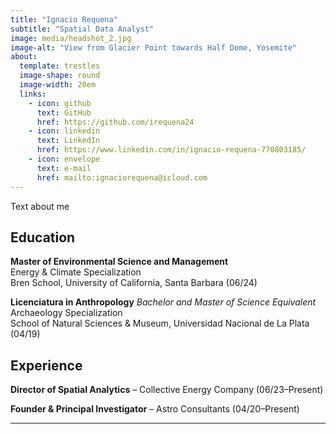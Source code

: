 ```yaml
---
title: "Ignacio Requena"
subtitle: "Spatial Data Analyst"
image: media/headshot_2.jpg
image-alt: "View from Glacier Point towards Half Dome, Yosemite"
about:
  template: trestles
  image-shape: round
  image-width: 20em
  links:
    - icon: github
      text: GitHub
      href: https://github.com/irequena24
    - icon: linkedin
      text: LinkedIn
      href: https://www.linkedin.com/in/ignacio-requena-770803185/
    - icon: envelope
      text: e-mail
      href: mailto:ignaciorequena@icloud.com
---
```


Text about me

## Education
**Master of Environmental Science and Management** <br> 
Energy & Climate Specialization <br> 
Bren School, University of California, Santa Barbara (06/24)

**Licenciatura in Anthropology** *Bachelor and Master of Science Equivalent* <br>
Archaeology Specialization<br>
School of Natural Sciences & Museum, Universidad Nacional de La Plata (04/19)<br>

## Experience
**Director of Spatial Analytics** – Collective Energy Company (06/23–Present)

**Founder & Principal Investigator** – Astro Consultants (04/20–Present)

<hr class="custom-line">

